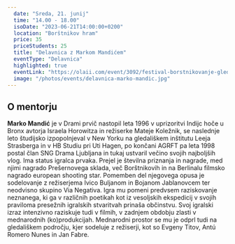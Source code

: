 ```yaml
---
  date: "Sreda, 21. junij"
  time: "14.00 - 18.00"
  isoDate: "2023-06-21T14:00:00+0200"
  location: "Borštnikov hram"
  price: 35
  priceStudents: 25
  title: "Delavnica z Markom Mandićem"
  eventType: "Delavnica"
  highlighted: true
  eventLink: "https://olaii.com/event/3092/festival-borstnikovanje-gledaliske-delavnice?ref=KSMUMVX"
  image: "/photos/events/delavnica-marko-mandic.jpg"
---
```


## O mentorju

**Marko Mandić** je v Drami prvič nastopil leta 1996 v uprizoritvi Indijc hoče u Bronx avtorja Israela Horowitza in režiserke Mateje Koležnik, se naslednje leto študijsko izpopolnjeval v New Yorku na gledališkem inštitutu Leeja Strasberga in v HB Studiu pri Uti Hagen, po končani AGRFT pa leta 1998 postal član SNG Drama Ljubljana in tukaj ustvaril večino svojih najboljših vlog. Ima status igralca prvaka. Prejel je številna priznanja in nagrade, med njimi nagrado Prešernovega sklada, več Borštnikovih in na Berlinalu filmsko nagrado european shooting star. Pomemben del njegovega opusa je sodelovanje z režiserjema Ivico Buljanom in Bojanom Jablanovcem ter neodvisno skupino Via Negativa. Igra mu pomeni predvsem raziskovanje neznanega, ki ga v različnih poetikah kot iz vesoljskih ekspedicij v svojih praviloma presežnih igralskih stvaritvah prinaša občinstvu. Svoj igralski izraz intenzivno raziskuje tudi v filmih, v zadnjem obdobju zlasti v mednarodnih (ko)produkcijah. Mednarodni prostor se mu je odprl tudi na gledališkem področju, kjer sodeluje z režiserji, kot so Evgeny Titov, Antú Romero Nunes in Jan Fabre.
